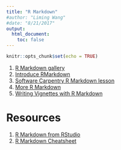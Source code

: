 ```yaml
---
title: "R Markdown"
#author: "Liming Wang"
#date: "8/21/2017"
output: 
  html_document:
    toc: false
---
```


```r
knitr::opts_chunk$set(echo = TRUE)
```

1. [R Markdown gallery](http://rmarkdown.rstudio.com/gallery.html)
1. [Introduce RMarkdown](http://cities.github.io/datascience/rmarkdown.html)
1. [Software Carpentry R Markdown lesson](http://swcarpentry.github.io/r-novice-gapminder/15-knitr-markdown/)
1. [More R Markdown](http://r4ds.had.co.nz/r-markdown.html)
1. [Writing Vignettes with R Markdown](http://r-pkgs.had.co.nz/vignettes.html)

# Resources
1. [R Markdown from RStudio](http://rmarkdown.rstudio.com/lesson-1.html)
1. [R Markdown Cheatsheet](https://www.rstudio.com/wp-content/uploads/2015/02/rmarkdown-cheatsheet.pdf)
